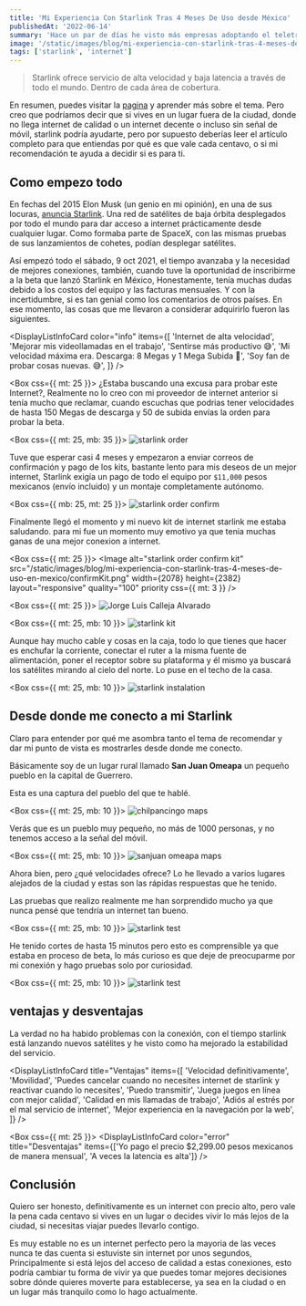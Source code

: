 ```yaml
---
title: 'Mi Experiencia Con Starlink Tras 4 Meses De Uso desde México'
publishedAt: '2022-06-14'
summary: 'Hace un par de días he visto más empresas adoptando el teletrabajo, y me pregunte cual seria un lugar perfecto para hacer la tarea que se hace en la oficina, mi mente imagino montañas 🏔️, woo seria genial 😉, y pensé en la combinación de montaña, cabaña y Starlink. Así que quiero escribir sobre mi experiencia, cómo me ha ayudado a mejorar mi experiencia como desarrollador con ventajas y desventajas, pero creo que esto podría aplicarse a cualquier actividad que requiera conexión a internet y mucha concentración.'
image: '/static/images/blog/mi-experiencia-con-starlink-tras-4-meses-de-uso-en-mexico/preview.png'
tags: ['starlink', 'internet']
---
```


> Starlink ofrece servicio de alta velocidad y baja latencia a través de todo el mundo. Dentro de cada área de cobertura.

En resumen, puedes visitar la [pagina](https://www.starlink.com/) y aprender más sobre el tema.
Pero creo que podríamos decir que si vives en un lugar fuera de la ciudad, donde no llega internet de calidad o un internet decente o incluso sin señal de móvil, starlink podría ayudarte,
pero por supuesto deberías leer el artículo completo para que entiendas por qué es que vale cada centavo, o si mi recomendación te ayuda a decidir si es para ti.

## Como empezo todo

En fechas del 2015 Elon Musk (un genio en mi opinión), en una de sus locuras, [anuncia Starlink](https://spaceexplored.com/guides/starlink/). Una red de satélites de baja órbita desplegados por todo el mundo para dar acceso a internet prácticamente desde cualquier lugar. Como formaba parte de SpaceX, con las mismas pruebas de sus lanzamientos de cohetes, podían desplegar satélites.

Así empezó todo el sábado, 9 oct 2021, el tiempo avanzaba y la necesidad de mejores conexiones, también, cuando tuve la oportunidad de inscribirme a la beta que lanzó Starlink en México, Honestamente, tenía muchas dudas debido a los costos del equipo y las facturas mensuales. Y con la incertidumbre, si es tan genial como los comentarios de otros países. En ese momento, las cosas que me llevaron a considerar adquirirlo fueron las siguientes.

<DisplayListInfoCard
  color="info"
  items={[
    'Internet de alta velocidad',
    'Mejorar mis videollamadas en el trabajo',
    'Sentirse más productivo 😅',
    'Mi velocidad máxima era. Descarga: 8 Megas y 1 Mega Subida 🥶',
    'Soy fan de probar cosas nuevas. 😅',
  ]}
/>

<Box css={{ mt: 25 }}>
  ¿Estaba buscando una excusa para probar este Internet?, Realmente no lo creo con mi proveedor de internet anterior si
  tenía mucho que reclamar, cuando escuchas que podrias tener velocidades de hasta 150 Megas de descarga y 50 de subida
  envías la orden para probar la beta.
</Box>

<Box css={{ mt: 25, mb: 35 }}>
  <Image
    alt="starlink order"
    src="/static/images/blog/mi-experiencia-con-starlink-tras-4-meses-de-uso-en-mexico/order.png"
    width={1728}
    height={1542}
    layout="responsive"
    quality="100"
    priority
  />
</Box>

Tuve que esperar casi 4 meses y empezaron a enviar correos de confirmación y pago de los kits, bastante lento para mis deseos de un mejor internet, Starlink exigía un pago de todo el equipo por `$11,000` pesos mexicanos (envío incluido) y un montaje completamente autónomo.

<Box css={{ mb: 25, mt: 25 }}>
  <Image
    alt="starlink order confirm"
    src="/static/images/blog/mi-experiencia-con-starlink-tras-4-meses-de-uso-en-mexico/confirm.png"
    width={1624}
    height={1784}
    layout="responsive"
    quality="100"
    priority
  />
</Box>

Finalmente llegó el momento y mi nuevo kit de internet starlink me estaba saludando. para mi fue un momento muy emotivo ya que tenia muchas ganas de una mejor conexion a internet.

<Box css={{ mt: 25 }}>
  <Image
    alt="starlink order confirm kit"
    src="/static/images/blog/mi-experiencia-con-starlink-tras-4-meses-de-uso-en-mexico/confirmKit.png"
    width={2078}
    height={2382}
    layout="responsive"
    quality="100"
    priority
    css={{ mt: 3 }}
  />
</Box>

<Box css={{ mt: 25 }}>
  <Image
    alt="Jorge Luis Calleja Alvarado"
    src="/static/images/blog/mi-experiencia-con-starlink-tras-4-meses-de-uso-en-mexico/sta_0.jpeg"
    width={1024}
    height={768}
    layout="responsive"
    quality="100"
    priority
  />
</Box>

<Box css={{ mt: 25, mb: 10 }}>
  <Image
    alt="starlink kit"
    src="/static/images/blog/mi-experiencia-con-starlink-tras-4-meses-de-uso-en-mexico/sta_1.jpeg"
    width={1536}
    height={2048}
    layout="responsive"
    quality="100"
    priority
  />
</Box>

Aunque hay mucho cable y cosas en la caja, todo lo que tienes que hacer es enchufar la corriente, conectar el ruter a la misma fuente de alimentación, poner el receptor sobre su plataforma y él mismo ya buscará los satélites mirando al cielo del norte.
Lo puse en el techo de la casa.

<Box css={{ mt: 25, mb: 10 }}>
  <Image
    alt="starlink instalation"
    src="/static/images/blog/mi-experiencia-con-starlink-tras-4-meses-de-uso-en-mexico/ints.jpeg"
    width={1536}
    height={2048}
    layout="responsive"
    quality="100"
    priority
  />
</Box>

## Desde donde me conecto a mi Starlink

Claro para entender por qué me asombra tanto el tema de recomendar y dar mi punto de vista es mostrarles desde donde me conecto.

Básicamente soy de un lugar rural llamado **San Juan Omeapa** un pequeño pueblo en la capital de Guerrero.

Esta es una captura del pueblo del que te hablé.

<Box css={{ mt: 25, mb: 10 }}>
  <Image
    alt="chilpancingo maps"
    src="/static/images/blog/mi-experiencia-con-starlink-tras-4-meses-de-uso-en-mexico/chil.png"
    width={1922}
    height={1144}
    layout="responsive"
    quality="100"
    priority
  />
</Box>

Verás que es un pueblo muy pequeño, no más de 1000 personas, y no tenemos acceso a la señal del móvil.

<Box css={{ mt: 25, mb: 10 }}>
  <Image
    alt="sanjuan omeapa maps"
    src="/static/images/blog/mi-experiencia-con-starlink-tras-4-meses-de-uso-en-mexico/ome.png"
    width={1922}
    height={1144}
    layout="responsive"
    quality="100"
    priority
  />
</Box>

Ahora bien, pero ¿qué velocidades ofrece? Lo he llevado a varios lugares alejados de la ciudad y estas son las rápidas respuestas que he tenido.

Las pruebas que realizo realmente me han sorprendido mucho ya que nunca pensé que tendría un internet tan bueno.

<Box css={{ mt: 25, mb: 10 }}>
  <Image
    alt="starlink test"
    src="/static/images/blog/mi-experiencia-con-starlink-tras-4-meses-de-uso-en-mexico/tst_v_0_0.png"
    width={2021}
    height={1677}
    layout="responsive"
    quality="100"
    priority
  />
</Box>

He tenido cortes de hasta 15 minutos pero esto es comprensible ya que estaba en proceso de beta, lo más curioso es que deje de preocuparme por mi conexión y hago pruebas solo por curiosidad.

<Box css={{ mt: 25, mb: 10 }}>
  <Image
    alt="starlink test"
    src="/static/images/blog/mi-experiencia-con-starlink-tras-4-meses-de-uso-en-mexico/star_est.jpeg"
    width={603}
    height={1304}
    layout="responsive"
    quality="100"
    priority
  />
</Box>

## ventajas y desventajas

La verdad no ha habido problemas con la conexión, con el tiempo starlink está lanzando nuevos satélites y he visto como ha mejorado la estabilidad del servicio.

<DisplayListInfoCard
  title="Ventajas"
  items={[
    'Velocidad definitivamente',
    'Movilidad',
    'Puedes cancelar cuando no necesites internet de starlink y reactivar cuando lo necesites',
    'Puedo transmitir',
    'Juega juegos en línea con mejor calidad',
    'Calidad en mis llamadas de trabajo',
    'Adiós al estrés por el mal servicio de internet',
    'Mejor experiencia en la navegación por la web',
  ]}
/>

<Box css={{ mt: 25 }}>
  <DisplayListInfoCard
    color="error"
    title="Desventajas"
    items={['Yo pago el precio $2,299.00 pesos mexicanos de manera mensual', 'A veces la latencia es alta']}
  />
</Box>

## Conclusión

Quiero ser honesto, definitivamente es un internet con precio alto, pero vale la pena cada centavo si vives en un lugar o decides vivir lo más lejos de la ciudad, si necesitas viajar puedes llevarlo contigo.

Es muy estable no es un internet perfecto pero la mayoria de las veces nunca te das cuenta si estuviste sin internet por unos segundos, Principalmente si está lejos del acceso de calidad a estas conexiones, esto podría cambiar tu forma de vivir ya que puedes tomar mejores decisiones sobre dónde quieres moverte para establecerse, ya sea en la ciudad o en un lugar más tranquilo como lo hago actualmente.
